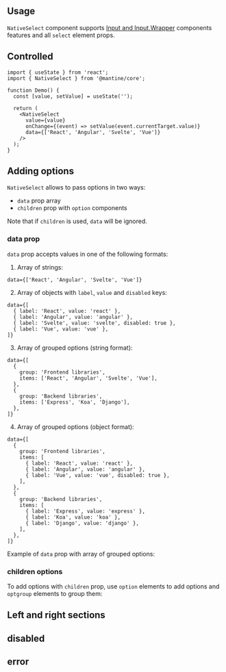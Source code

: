

## Usage

`NativeSelect` component supports [Input and Input.Wrapper](/core/input) components features
and all `select` element props.

<Demo data={NativeSelectDemos.usage} />

## Controlled

```tsx
import { useState } from 'react';
import { NativeSelect } from '@mantine/core';

function Demo() {
  const [value, setValue] = useState('');

  return (
    <NativeSelect
      value={value}
      onChange={(event) => setValue(event.currentTarget.value)}
      data={['React', 'Angular', 'Svelte', 'Vue']}
    />
  );
}
```

## Adding options

`NativeSelect` allows to pass options in two ways:

- `data` prop array
- `children` prop with `option` components

Note that if `children` is used, `data` will be ignored.

### data prop

`data` prop accepts values in one of the following formats:

1. Array of strings:

```tsx
data={['React', 'Angular', 'Svelte', 'Vue']}
```

2. Array of objects with `label`, `value` and `disabled` keys:

```tsx
data={[
  { label: 'React', value: 'react' },
  { label: 'Angular', value: 'angular' },
  { label: 'Svelte', value: 'svelte', disabled: true },
  { label: 'Vue', value: 'vue' },
]}
```

3. Array of grouped options (string format):

```tsx
data={[
  {
    group: 'Frontend libraries',
    items: ['React', 'Angular', 'Svelte', 'Vue'],
  },
  {
    group: 'Backend libraries',
    items: ['Express', 'Koa', 'Django'],
  },
]}
```

4. Array of grouped options (object format):

```tsx
data={[
  {
    group: 'Frontend libraries',
    items: [
      { label: 'React', value: 'react' },
      { label: 'Angular', value: 'angular' },
      { label: 'Vue', value: 'vue', disabled: true },
    ],
  },
  {
    group: 'Backend libraries',
    items: [
      { label: 'Express', value: 'express' },
      { label: 'Koa', value: 'koa' },
      { label: 'Django', value: 'django' },
    ],
  },
]}
```

Example of `data` prop with array of grouped options:

<Demo data={NativeSelectDemos.data} />

### children options

To add options with `children` prop, use `option` elements to add options and `optgroup`
elements to group them:

<Demo data={NativeSelectDemos.options} />

## Left and right sections

<Demo data={NativeSelectDemos.sections} />

## disabled

<Demo data={NativeSelectDemos.disabled} />

## error

<Demo data={NativeSelectDemos.error} />

